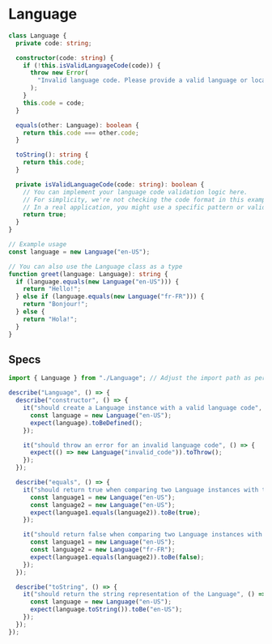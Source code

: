 # Language

```ts copy
class Language {
  private code: string;

  constructor(code: string) {
    if (!this.isValidLanguageCode(code)) {
      throw new Error(
        "Invalid language code. Please provide a valid language or locale code."
      );
    }
    this.code = code;
  }

  equals(other: Language): boolean {
    return this.code === other.code;
  }

  toString(): string {
    return this.code;
  }

  private isValidLanguageCode(code: string): boolean {
    // You can implement your language code validation logic here.
    // For simplicity, we're not checking the code format in this example.
    // In a real application, you might use a specific pattern or validate against a list of valid codes.
    return true;
  }
}

// Example usage
const language = new Language("en-US");

// You can also use the Language class as a type
function greet(language: Language): string {
  if (language.equals(new Language("en-US"))) {
    return "Hello!";
  } else if (language.equals(new Language("fr-FR"))) {
    return "Bonjour!";
  } else {
    return "Hola!";
  }
}
```

## Specs

```ts copy
import { Language } from "./Language"; // Adjust the import path as per your project structure

describe("Language", () => {
  describe("constructor", () => {
    it("should create a Language instance with a valid language code", () => {
      const language = new Language("en-US");
      expect(language).toBeDefined();
    });

    it("should throw an error for an invalid language code", () => {
      expect(() => new Language("invalid_code")).toThrow();
    });
  });

  describe("equals", () => {
    it("should return true when comparing two Language instances with the same language code", () => {
      const language1 = new Language("en-US");
      const language2 = new Language("en-US");
      expect(language1.equals(language2)).toBe(true);
    });

    it("should return false when comparing two Language instances with different language codes", () => {
      const language1 = new Language("en-US");
      const language2 = new Language("fr-FR");
      expect(language1.equals(language2)).toBe(false);
    });
  });

  describe("toString", () => {
    it("should return the string representation of the Language", () => {
      const language = new Language("en-US");
      expect(language.toString()).toBe("en-US");
    });
  });
});
```
